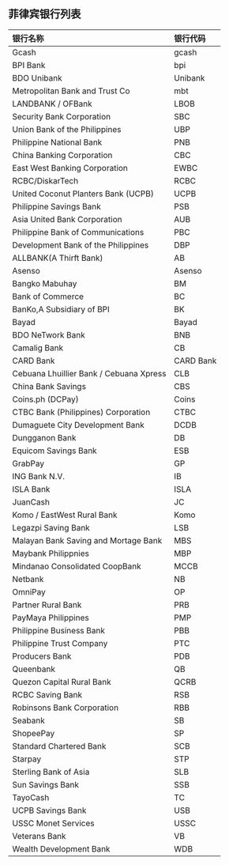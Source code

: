 ## 菲律宾银行列表

| 银行名称                                    | 银行代码      |
|:----------------------------------------|:----------|
| Gcash                                   | gcash     |
| BPI Bank                                | bpi       |
| BDO Unibank                             | Unibank   |
| Metropolitan Bank and Trust Co          | mbt       |
| LANDBANK / OFBank                       | LBOB      |
| Security Bank Corporation               | SBC       |
| Union Bank of the Philippines           | UBP       |
| Philippine National Bank                | PNB       |
| China Banking Corporation               | CBC       |
| East West Banking Corporation           | EWBC      |
| RCBC/DiskarTech                         | RCBC      |
| United Coconut Planters Bank (UCPB)     | UCPB      |
| Philippine Savings Bank                 | PSB       |
| Asia United Bank Corporation            | AUB       |
| Philippine Bank of Communications       | PBC       |
| Development Bank of the Philippines     | DBP       |
| ALLBANK(A Thirft Bank)                  | AB        |
| Asenso                                  | Asenso    |
| Bangko Mabuhay                          | BM        |
| Bank of Commerce                        | BC        |
| BanKo,A Subsidiary of BPI               | BK        |
| Bayad                                   | Bayad     |
| BDO NeTwork Bank                        | BNB       |
| Camalig Bank                            | CB        |
| CARD Bank                               | CARD Bank |
| Cebuana Lhuillier Bank / Cebuana Xpress | CLB       |
| China Bank Savings                      | CBS       |
| Coins.ph (DCPay)                        | Coins     |
| CTBC Bank (Philippines) Corporation     | CTBC      |
| Dumaguete City Development Bank         | DCDB      |
| Dungganon Bank                          | DB        |
| Equicom Savings Bank                    | ESB       |
| GrabPay                                 | GP        |
| ING Bank N.V.                           | IB        |
| ISLA Bank                               | ISLA      |
| JuanCash                                | JC        |
| Komo / EastWest Rural Bank              | Komo      |
| Legazpi Saving Bank                     | LSB       |
| Malayan Bank Saving and Mortage Bank    | MBS       |
| Maybank Philippnies                     | MBP       |
| Mindanao Consolidated CoopBank          | MCCB      |
| Netbank                                 | NB        |
| OmniPay                                 | OP        |
| Partner Rural Bank                      | PRB       |
| PayMaya Philippines | PMP       |
| Philippine Business Bank | PBB       |
| Philippine Trust Company | PTC       |
| Producers Bank                          | PDB       |
| Queenbank                               | QB        |
| Quezon Capital Rural Bank               | QCRB      |
| RCBC Saving Bank                        | RSB       |
| Robinsons Bank Corporation              | RBB       |
| Seabank                                 | SB        |
| ShopeePay                               | SP        |
| Standard Chartered Bank                 | SCB       |
| Starpay                                 | STP       |
| Sterling Bank of Asia                   | SLB       |
| Sun Savings Bank                        | SSB       |
| TayoCash                                | TC        |
| UCPB Savings Bank                       | USB       |
| USSC Monet Services                     | USSC      |
| Veterans Bank                           | VB        |
| Wealth Development Bank                 | WDB       |